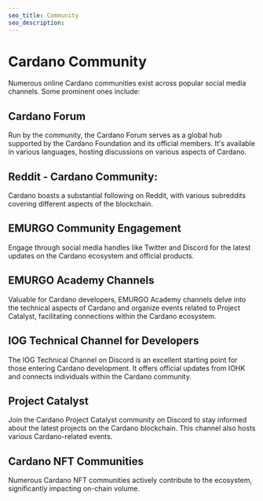```yaml
---
seo_title: Community
seo_description: 
---
```


# Cardano Community
Numerous online Cardano communities exist across popular social media channels. Some prominent ones include:

## Cardano Forum
  Run by the community, the Cardano Forum serves as a global hub supported by the Cardano Foundation and its official members. It's available in various languages, hosting discussions on various aspects of Cardano.

## Reddit - Cardano Community:
  Cardano boasts a substantial following on Reddit, with various subreddits covering different aspects of the blockchain.

## EMURGO Community Engagement
  Engage through social media handles like Twitter and Discord for the latest updates on the Cardano ecosystem and official products.

## EMURGO Academy Channels
  Valuable for Cardano developers, EMURGO Academy channels delve into the technical aspects of Cardano and organize events related to Project Catalyst, facilitating connections within the Cardano ecosystem.

## IOG Technical Channel for Developers
  The IOG Technical Channel on Discord is an excellent starting point for those entering Cardano development. It offers official updates from IOHK and connects individuals within the Cardano community.

## Project Catalyst
  Join the Cardano Project Catalyst community on Discord to stay informed about the latest projects on the Cardano blockchain. This channel also hosts various Cardano-related events.

## Cardano NFT Communities
  Numerous Cardano NFT communities actively contribute to the ecosystem, significantly impacting on-chain volume.
